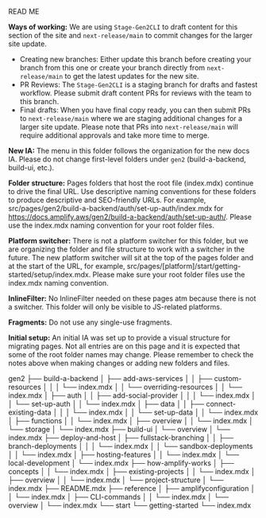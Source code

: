READ ME

**Ways of working:** We are using `Stage-Gen2CLI` to draft content for this section of the site and `next-release/main` to commit changes for the larger site update.
- Creating new branches: Either update this branch before creating your branch from this one or create your branch directly from `next-release/main` to get the latest updates for the new site.
- PR Reviews: The `Stage-Gen2CLI` is a staging branch for drafts and fastest workflow. Please submit draft content PRs for reviews with the team to this branch.
- Final drafts: When you have final copy ready, you can then submit PRs to `next-release/main` where we are staging additional changes for a larger site update. Please note that PRs into `next-release/main` will require additional approvals and take more time to merge.

**New IA:** The menu in this folder follows the organization for the new docs IA. Please do not change first-level folders under `gen2` (build-a-backend, build-ui, etc.).

**Folder structure:** Pages folders that host the root file (index.mdx) continue to drive the final URL. Use descriptive naming conventions for these folders to produce descriptive and SEO-friendly URLs. For example, src/pages/gen2/build-a-backend/auth/set-up-auth/index.mdx for https://docs.amplify.aws/gen2/build-a-backend/auth/set-up-auth/. Please use the index.mdx naming convention for your root folder files.

**Platform switcher:** There is not a platform switcher for this folder, but we are organizing the folder and file structure to work with a switcher in the future. The new platform switcher will sit at the top of the pages folder and at the start of the URL, for example, src/pages/[platform]/start/getting-started/setup/index.mdx. Please make sure your root folder files use the index.mdx naming convention.

**InlineFilter:** No InlineFilter needed on these pages atm because there is not a switcher. This folder will only be visible to JS-related platforms.

**Fragments:** Do not use any single-use fragments.

**Initial setup:** An initial IA was set up to provide a visual structure for migrating pages. Not all entries are on this page and it is expected that some of the root folder names may change. Please remember to check the notes above when making changes or adding new folders and files.

gen2
├── build-a-backend
│   ├── add-aws-services
│   │   ├── custom-resources
│   │   │   └── index.mdx
│   │   └── overriding-resources
│   │       └── index.mdx
│   ├── auth
│   │   ├── add-social-provider
│   │   │   └── index.mdx
│   │   └── set-up-auth
│   │       └── index.mdx
│   ├── data
│   │   ├── connect-existing-data
│   │   │   └── index.mdx
│   │   └── set-up-data
│   │       └── index.mdx
│   ├── functions
│   │   └── index.mdx
│   ├── overview
│   │   └── index.mdx
│   └── storage
│       └── index.mdx
├── build-ui
│   └── overview
│       └── index.mdx
├── deploy-and-host
│   ├── fullstack-branching
│   │   ├── branch-deployments
│   │   │   └── index.mdx
│   │   └── sandbox-deployments
│   │       └── index.mdx
│   ├── hosting-features
│   │   └── index.mdx
│   └── local-development
│       └── index.mdx
├── how-amplify-works
│   ├── concepts
│   │   └── index.mdx
│   ├── existing-projects
│   │   └── index.mdx
│   ├── overview
│   │   └── index.mdx
│   └── project-structure
│       └── index.mdx
├── README.mdx
├── reference
│   ├── amplifyconfiguration
│   │   └── index.mdx
│   ├── CLI-commands
│   │   └── index.mdx
│   └── overview
│       └── index.mdx
└── start
    └── getting-started
        └── index.mdx
